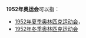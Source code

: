'''1952年奥运会'''可以指：
* [[1952年夏季奥林匹克运动会|1952年夏季奥林匹克运动会]]，
* [[1952年冬季奥林匹克运动会|1952年冬季奥林匹克运动会]]
{{disambig|Cat=奥运会消歧义}}